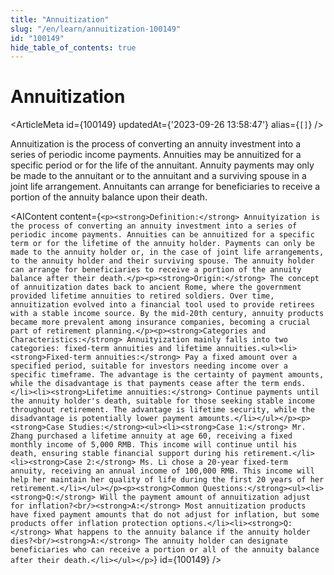 ```yaml
---
title: "Annuitization"
slug: "/en/learn/annuitization-100149"
id: "100149"
hide_table_of_contents: true
---
```



# Annuitization

<ArticleMeta id={100149} updatedAt={'2023-09-26 13:58:47'} alias={`[]`} />
<div className='border-solid border-b border-t-0 my-4 border-[var(--ifm-color-gray-300)]' />

Annuitization is the process of converting an annuity investment into a series of periodic income payments. Annuities may be annuitized for a specific period or for the life of the annuitant. Annuity payments may only be made to the annuitant or to the annuitant and a surviving spouse in a joint life arrangement. Annuitants can arrange for beneficiaries to receive a portion of the annuity balance upon their death.

<AIContent content={`<p><strong>Definition:</strong> Annuityization is the process of converting an annuity investment into a series of periodic income payments. Annuities can be annuitized for a specific term or for the lifetime of the annuity holder. Payments can only be made to the annuity holder or, in the case of joint life arrangements, to the annuity holder and their surviving spouse. The annuity holder can arrange for beneficiaries to receive a portion of the annuity balance after their death.</p><p><strong>Origin:</strong> The concept of annuitization dates back to ancient Rome, where the government provided lifetime annuities to retired soldiers. Over time, annuitization evolved into a financial tool used to provide retirees with a stable income source. By the mid-20th century, annuity products became more prevalent among insurance companies, becoming a crucial part of retirement planning.</p><p><strong>Categories and Characteristics:</strong> Annuityization mainly falls into two categories: fixed-term annuities and lifetime annuities.<ul><li><strong>Fixed-term annuities:</strong> Pay a fixed amount over a specified period, suitable for investors needing income over a specific timeframe. The advantage is the certainty of payment amounts, while the disadvantage is that payments cease after the term ends.</li><li><strong>Lifetime annuities:</strong> Continue payments until the annuity holder's death, suitable for those seeking stable income throughout retirement. The advantage is lifetime security, while the disadvantage is potentially lower payment amounts.</li></ul></p><p><strong>Case Studies:</strong><ul><li><strong>Case 1:</strong> Mr. Zhang purchased a lifetime annuity at age 60, receiving a fixed monthly income of 5,000 RMB. This income will continue until his death, ensuring stable financial support during his retirement.</li><li><strong>Case 2:</strong> Ms. Li chose a 20-year fixed-term annuity, receiving an annual income of 100,000 RMB. This income will help her maintain her quality of life during the first 20 years of her retirement.</li></ul></p><p><strong>Common Questions:</strong><ul><li><strong>Q:</strong> Will the payment amount of annuitization adjust for inflation?<br/><strong>A:</strong> Most annuitization products have fixed payment amounts that do not adjust for inflation, but some products offer inflation protection options.</li><li><strong>Q:</strong> What happens to the annuity balance if the annuity holder dies?<br/><strong>A:</strong> The annuity holder can designate beneficiaries who can receive a portion or all of the annuity balance after their death.</li></ul></p>`} id={100149} />
